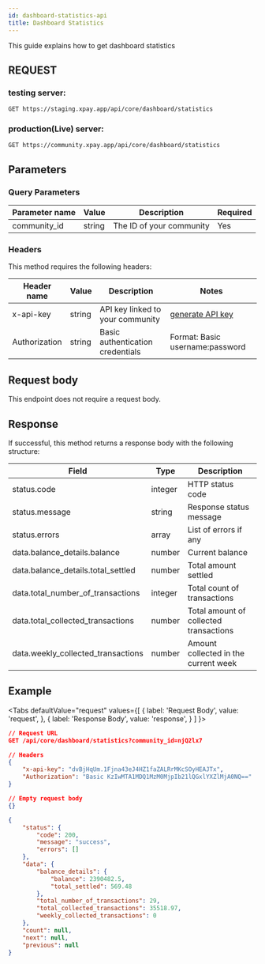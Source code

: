 ```yaml
---
id: dashboard-statistics-api
title: Dashboard Statistics
---
```



This guide explains how to get dashboard statistics 

## REQUEST

### testing server:

```
GET https://staging.xpay.app/api/core/dashboard/statistics
```

### production(Live) server:

```
GET https://community.xpay.app/api/core/dashboard/statistics
```

## Parameters

### Query Parameters

| Parameter name | Value  | Description                | Required |
| ------------- | ------ | -------------------------- | -------- |
| community_id  | string | The ID of your community   | Yes      |

### Headers

This method requires the following headers:

| Header name    | Value  | Description                      | Notes                       |
| -------------- | ------ | -------------------------------- | --------------------------- |
| x-api-key      | string | API key linked to your community | [generate API key](api-key) |
| Authorization  | string | Basic authentication credentials  | Format: Basic username:password |



## Request body

This endpoint does not require a request body.

## Response

If successful, this method returns a response body with the following structure:

| Field                           | Type    | Description                                    |
| ------------------------------- | ------- | ---------------------------------------------- |
| status.code                     | integer | HTTP status code                               |
| status.message                  | string  | Response status message                        |
| status.errors                   | array   | List of errors if any                         |
| data.balance_details.balance    | number  | Current balance                               |
| data.balance_details.total_settled | number | Total amount settled                        |
| data.total_number_of_transactions | integer | Total count of transactions                 |
| data.total_collected_transactions | number | Total amount of collected transactions       |
| data.weekly_collected_transactions | number | Amount collected in the current week        |

## Example

<Tabs
defaultValue="request"
values={[
{ label: 'Request Body', value: 'request', },
{ label: 'Response Body', value: 'response', } ]
}>
<TabItem value="request">

```json
// Request URL
GET /api/core/dashboard/statistics?community_id=njQ2lx7

// Headers
{
    "x-api-key": "dvBjHqUm.1Fjna43eJ4HZ1faZALRrMKcSOyHEAJTx",
    "Authorization": "Basic KzIwMTA1MDQ1MzM0MjpIb21lQGxlYXZlMjA0NQ=="
}

// Empty request body
{}
```

</TabItem>
<TabItem value="response">

```json
{
    "status": {
        "code": 200,
        "message": "success",
        "errors": []
    },
    "data": {
        "balance_details": {
            "balance": 2390482.5,
            "total_settled": 569.48
        },
        "total_number_of_transactions": 29,
        "total_collected_transactions": 35518.97,
        "weekly_collected_transactions": 0
    },
    "count": null,
    "next": null,
    "previous": null
}
```

</TabItem>
</Tabs>



